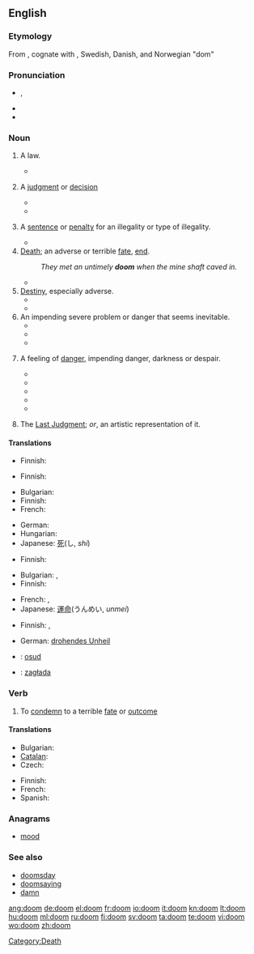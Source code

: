 {{also|Doom|dom|Dom|DOM|-dom}}
==English==

===Etymology===
From {{etyl|ang}} {{term|dom|dōm|[[judgement]]|lang=ang}}, cognate with {{etyl|non|-}} {{term|dómr|lang=non}}, Swedish, Danish, and Norwegian "dom"

===Pronunciation===
* {{IPA|/duːm/}}, {{SAMPA|/du:m/}}
* {{audio|en-us-doom.ogg|Audio (US)}}
* {{rhymes|uːm}}

===Noun===
{{en-noun|s|-}}

# {{countable|historical}} A law.
#* {{quote-book|author=Beatrice Adelaide Lees|title=Alfred the Great: the truth teller, maker of England, 848-899|page=211|year=1915|passage="What ye will not that other men should do unto you, that do ye not unto other men." "From this one '''doom'''," comments Alfred, "a man may bethink him how he should judge every one rightly: he needs no other '''doom'''book."}}
# {{countable|historical}} A [[judgment]] or [[decision]]
#* {{quote-book|title=[[w:Ancient law|Ancient Law]]|page=22|author=[[w:Henry James Sumner Maine|Henry Sumner Maine]]|year=1861|passage=Kings are spoken of as if they had a store of "Themistes" ready to hand for use; but it must be distinctly understood that they are not laws, but judgments, or, to take the exact Teutonic equivalent, "'''dooms'''."}}
#* {{quote-book|author=Beatrice Adelaide Lees|title=Alfred the Great: the truth teller, maker of England, 848-899|page=208|year=1915|passage=when Alfred in turn set himself to the task of stating and interpreting the law of his kingdom, there were already precedents for him to follow, in the written "'''dooms'''" (domas) of his predecessors, — themselves but a small portion of the still unwritten custom}}
# {{countable|historical}} A [[sentence]] or [[penalty]] for an illegality or type of illegality.
#* {{quote-book|title=An institute of the law of Scotland|page=989|author=John Erskine|co-authors=Sir George Mackenzie, James Ivory|year=1828|passage=Appeals were by our ancient law styled falsing of '''dooms'''. They were to be entered mmediately after '''doom''' or sentence was pronounced, }}
# [[death|Death]]; an adverse or terrible [[fate]], [[end]].
#: ''They met an untimely '''doom''' when the mine shaft caved in.''
#* {{quote-book|year=2009|title=Tangled lies|author=Anne Kristin Stuart|passage=The engines were rumbling, missing every now and then, and Rachel leaned back in her seat, prepared to meet her '''doom''' somewhere over the Pacific. At least there was a priest at hand -- maybe she could entice him to hear a final confession.}}
# [[destiny|Destiny]], especially adverse.
#* {{quote-journal|year=2007|volume=92|issue=4|page=495|title=Fustian Days: Book One: Sonic Goddam Boom|author=Billy Lee Brammer|journal=Southwest Review|passage="When should I expect him?" Roy said, resigned to his '''doom'''.}}
#* {{quote-journal|year=2009|date=December 11|volume=59|issue=8|page=4|title=Robin Hood|author=Karen Gormandy|passage="After he takes the throne, you will be arrested." / "You lie like your master, Carfax. Your '''doom''' is sealed."}}
# An impending severe problem or danger that seems inevitable.
#* {{quote-journal|year=2004|volume=89|issue=4|page=479|title=The Turpentine Still|author=Arthur Miller|journal=Southwest Review|passage=unlike Vincent, he wasn't quite taken in by the outbreak of hopefulness on all sides. After all, nothing about the tanks or the process had been resolved; an air of '''doom''' still hung undisturbed over the project.}}
#* {{quote-journal|year=2007|date=February|volume=71|issue=773|page=45|title=Tapestries in Oil|author=Bob Bahr|journal=American Artist|passage=Such paintings are inherently moody, and Elliott likes that-even as he carefully avoids dictating a specific mood. "Yesterday I painted the last light of the day-the trees looked pink, and the mountain's shadow was coming over them. It created a feeling of nostalgia... or impending '''doom'''... or still, quiet, peacefulness. It depends on the viewer's feelings about the scene, not just mine."}}
#* {{quote-news|year=2009|date=April 27|section=Sports|page=7C|title=After Lions^ gamble, lots of big men tapped|author=Nate Davis|work=USA Today|passage=Chung was the first of its four picks in Round 2. His arrival might spell '''doom''' for Rodney Harrison.}}
# {{rfv-sense|can "doom" be a feeling?}} A feeling of [[danger]], impending danger, darkness or despair.
#* {{quote-book|year=2006|title=Once upon a wedding night|author=Sophie Jordan|passage=She halted her pacing steps as the ugly significance of Nicholas Caulfield's pending arrival washed over her. Ruin. Destitution. '''Doom''' settled like a heavy stone in her chest.}}
#* {{quote-book|title=The Year the Lights Came on|page=204|author=Terry Kay|co-authors=William J. Scheick|year=2007|passage=Feeling '''doom''', as we learned in the beautiful folk language of blacks who knew the truth of it, began with a single unexpected oddity — a redbird out of season, hail out of cloudless skies, dogs cowering under the house}}
#* {{quote-book|title=Real Life Freedom|page=25|author=Beverly Fincham|year=2008|passage=I'm taking medications every day; never thinking I would be spiraling into nothing but a nightmare that made me feel '''doom'''.}}
#* {{quote-journal|year=2009|date=March|volume=122|issue=3|page=15|title=Forget the rules and make the leap|author=Deanna Roy|journal=Writer|passage=Then the smiling narrator filled me with '''doom''': I was expected to pull my own rip cord. I nearly fainted.}}
#* {{quote-news|title=What to do when it all goes right|work=San Francisco Chronicle|author=Mark Morford|date=July 20|year=2010‎|perhaps you do that most rare of things when reading the news: You grin, exhale, stop feeling '''doom''' in every crevasse and corner of your body.}}
# {{context|sometimes capitalized}} The [[Last Judgment]]; ''or'', an artistic representation of it.

====Translations====
{{trans-top|historical: law}}
{{trans-mid}}
{{trans-bottom}}

{{trans-top|historical: judgment or decision}}
* Finnish: {{t+|fi|tuomio}}
{{trans-mid}}
{{trans-bottom}}

{{trans-top|historical: sentence or penalty}}
* Finnish: {{t+|fi|tuomio}}
{{trans-mid}}
{{trans-bottom}}

{{trans-top|death}}
* Bulgarian: {{t|bg|гибел|f}}
* Finnish: {{t+|fi|kohtalo}}
* French: {{t+|fr|mort|f}}
{{trans-mid}}
* German: {{t+|de|Untergang|m}}
* Hungarian: {{t+|hu|végzet}}
* Japanese: [[死]](し, ''shi'')
{{trans-bottom}}

{{trans-top|destiny, especially adverse}}
* Finnish: {{t+|fi|kohtalo}}
{{trans-mid}}
{{trans-bottom}}

{{trans-top|impending severe problem}}
* Bulgarian: {{t|bg|орис|f}},  {{t|bg|участ|f}}
* Finnish: {{t+|fi|loppu}}
{{trans-mid}}
* French: {{t+|fr|ruine|f}},  {{t+|fr|perte|f}}
* Japanese: [[運命]](うんめい, ''unmei'')
{{trans-bottom}}

{{trans-top|feeling of danger}}
* Finnish: {{t-|fi|kuolemanpelko}}, {{t|fi|vaarantunne}}
{{trans-mid}}
* German: [[drohendes Unheil]] {{n}}
{{trans-bottom}}

{{trans-see|Last Judgment}}

{{checktrans-top}}
* {{ttbc|Czech}}: [[osud]] {{m}}
* {{ttbc|Polish}}: [[zagłada]]
{{checktrans-bottom}}

===Verb===
{{en-verb}}

# To [[condemn]] to a terrible [[fate]] or [[outcome]]

====Translations====
{{trans-top|to condemn to a terrible fate or outcome}}
* Bulgarian: {{t+|bg|обричам}}
* [[Catalan]]: {{t+|ca|damnar}}
* Czech: {{t-|cs|odsoudit}}
{{trans-mid}}
* Finnish: {{t+|fi|tuomita}}
* French: {{t+|fr|condamner}}
* Spanish: {{t-|es|condenar}}
{{trans-bottom}}

===Anagrams===
* [[mood]]

===See also===
* [[doomsday]]
* [[doomsaying]]
* [[damn#Verb|damn]]

[[Category:Death]]

[[ang:doom]]
[[de:doom]]
[[el:doom]]
[[fr:doom]]
[[io:doom]]
[[it:doom]]
[[kn:doom]]
[[lt:doom]]
[[hu:doom]]
[[ml:doom]]
[[ru:doom]]
[[fi:doom]]
[[sv:doom]]
[[ta:doom]]
[[te:doom]]
[[vi:doom]]
[[wo:doom]]
[[zh:doom]]